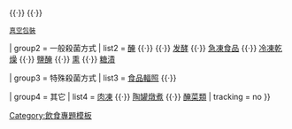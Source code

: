 {{Navbox
| name     = 食物保存
| title    = [[食物保存法|食物保存]]
|listclass = hlist
|state = {{{state<includeonly>|autocollapse</includeonly>}}}
| group1   = 包裝方式
| list1    = [[罐裝食品]] {{·}} {{tsl|en|Potted meat food product|食物調理包}} {{·}} {{tsl|en|Modified atmosphere|充氮包裝}} {{·}} 
 [[真空包裝]]

| group2   = 一般殺菌方式
| list2    =  [[醃]] {{·}} {{tsl|en|Drying (food)|风干}} {{·}} [[发酵]] {{·}} [[急凍食品]] {{·}} [[冷凍乾燥]] {{·}} [[鹽醃]] {{·}} [[熏]] {{·}} [[糖漬]] 

| group3   = 特殊殺菌方式
| list3    = [[食品輻照]] {{·}}  {{tsl|en|High pressure food preservation|高壓食品保鮮}}

| group4   = 其它
| list4    = [[肉凍]] {{·}} [[陶罐燉煮]] {{·}} [[醃菜類]]
| tracking = <includeonly>no</includeonly>
}}<noinclude>
{{Documentation}}
[[Category:飲食專題模板]]
</noinclude>